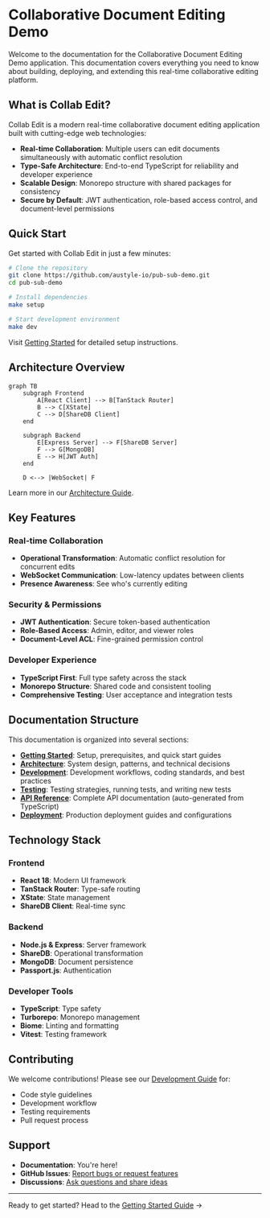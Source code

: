 # Collaborative Document Editing Demo

Welcome to the documentation for the Collaborative Document Editing Demo application. This documentation covers everything you need to know about building, deploying, and extending this real-time collaborative editing platform.

## What is Collab Edit?

Collab Edit is a modern real-time collaborative document editing application built with cutting-edge web technologies:

- **Real-time Collaboration**: Multiple users can edit documents simultaneously with automatic conflict resolution
- **Type-Safe Architecture**: End-to-end TypeScript for reliability and developer experience
- **Scalable Design**: Monorepo structure with shared packages for consistency
- **Secure by Default**: JWT authentication, role-based access control, and document-level permissions

## Quick Start

Get started with Collab Edit in just a few minutes:

```bash
# Clone the repository
git clone https://github.com/austyle-io/pub-sub-demo.git
cd pub-sub-demo

# Install dependencies
make setup

# Start development environment
make dev
```

Visit [Getting Started](/getting-started) for detailed setup instructions.

## Architecture Overview

```mermaid
graph TB
    subgraph Frontend
        A[React Client] --> B[TanStack Router]
        B --> C[XState]
        C --> D[ShareDB Client]
    end
    
    subgraph Backend
        E[Express Server] --> F[ShareDB Server]
        F --> G[MongoDB]
        E --> H[JWT Auth]
    end
    
    D <--> |WebSocket| F
```

Learn more in our [Architecture Guide](/architecture).

## Key Features

### Real-time Collaboration
- **Operational Transformation**: Automatic conflict resolution for concurrent edits
- **WebSocket Communication**: Low-latency updates between clients
- **Presence Awareness**: See who's currently editing

### Security & Permissions
- **JWT Authentication**: Secure token-based authentication
- **Role-Based Access**: Admin, editor, and viewer roles
- **Document-Level ACL**: Fine-grained permission control

### Developer Experience
- **TypeScript First**: Full type safety across the stack
- **Monorepo Structure**: Shared code and consistent tooling
- **Comprehensive Testing**: User acceptance and integration tests

## Documentation Structure

This documentation is organized into several sections:

- **[Getting Started](/getting-started)**: Setup, prerequisites, and quick start guides
- **[Architecture](/architecture)**: System design, patterns, and technical decisions
- **[Development](/development)**: Development workflows, coding standards, and best practices
- **[Testing](/testing)**: Testing strategies, running tests, and writing new tests
- **[API Reference](/api)**: Complete API documentation (auto-generated from TypeScript)
- **[Deployment](/deployment)**: Production deployment guides and configurations

## Technology Stack

### Frontend
- **React 18**: Modern UI framework
- **TanStack Router**: Type-safe routing
- **XState**: State management
- **ShareDB Client**: Real-time sync

### Backend
- **Node.js & Express**: Server framework
- **ShareDB**: Operational transformation
- **MongoDB**: Document persistence
- **Passport.js**: Authentication

### Developer Tools
- **TypeScript**: Type safety
- **Turborepo**: Monorepo management
- **Biome**: Linting and formatting
- **Vitest**: Testing framework

## Contributing

We welcome contributions! Please see our [Development Guide](/development) for:
- Code style guidelines
- Development workflow
- Testing requirements
- Pull request process

## Support

- **Documentation**: You're here!
- **GitHub Issues**: [Report bugs or request features](https://github.com/austyle-io/pub-sub-demo/issues)
- **Discussions**: [Ask questions and share ideas](https://github.com/austyle-io/pub-sub-demo/discussions)

---

Ready to get started? Head to the [Getting Started Guide](/getting-started) →
